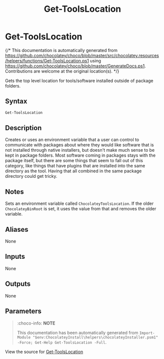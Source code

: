 ﻿---
order: 120
xref: get-toolslocation
title: Get-ToolsLocation
description: Information on Get-ToolsLocation function
---

# Get-ToolsLocation

{/* This documentation is automatically generated from https://github.com/chocolatey/choco/blob/master/src/chocolatey.resources/helpers/functions/Get-ToolsLocation.ps1 using https://github.com/chocolatey/choco/blob/master/GenerateDocs.ps1. Contributions are welcome at the original location(s). */}

Gets the top level location for tools/software installed outside of
package folders.

## Syntax

~~~powershell
Get-ToolsLocation
~~~

## Description

Creates or uses an environment variable that a user can control to
communicate with packages about where they would like software that is
not installed through native installers, but doesn't make much sense
to be kept in package folders. Most software coming in packages stays
with the package itself, but there are some things that seem to fall
out of this category, like things that have plugins that are installed
into the same directory as the tool. Having that all combined in the
same package directory could get tricky.

## Notes

Sets an environment variable called `ChocolateyToolsLocation`. If the
older `ChocolateyBinRoot` is set, it uses the value from that and
removes the older variable.

## Aliases

None

## Inputs

None

## Outputs

None

## Parameters
 



<Xref title="Function Reference" value="powershell-reference" />

> :choco-info: **NOTE**
>
> This documentation has been automatically generated from `Import-Module "$env:ChocolateyInstall\helpers\chocolateyInstaller.psm1" -Force; Get-Help Get-ToolsLocation -Full`.

View the source for [Get-ToolsLocation](https://github.com/chocolatey/choco/blob/master/src/chocolatey.resources/helpers/functions/Get-ToolsLocation.ps1)
